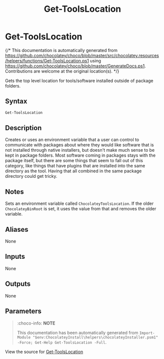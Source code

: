 ﻿---
order: 120
xref: get-toolslocation
title: Get-ToolsLocation
description: Information on Get-ToolsLocation function
---

# Get-ToolsLocation

{/* This documentation is automatically generated from https://github.com/chocolatey/choco/blob/master/src/chocolatey.resources/helpers/functions/Get-ToolsLocation.ps1 using https://github.com/chocolatey/choco/blob/master/GenerateDocs.ps1. Contributions are welcome at the original location(s). */}

Gets the top level location for tools/software installed outside of
package folders.

## Syntax

~~~powershell
Get-ToolsLocation
~~~

## Description

Creates or uses an environment variable that a user can control to
communicate with packages about where they would like software that is
not installed through native installers, but doesn't make much sense
to be kept in package folders. Most software coming in packages stays
with the package itself, but there are some things that seem to fall
out of this category, like things that have plugins that are installed
into the same directory as the tool. Having that all combined in the
same package directory could get tricky.

## Notes

Sets an environment variable called `ChocolateyToolsLocation`. If the
older `ChocolateyBinRoot` is set, it uses the value from that and
removes the older variable.

## Aliases

None

## Inputs

None

## Outputs

None

## Parameters
 



<Xref title="Function Reference" value="powershell-reference" />

> :choco-info: **NOTE**
>
> This documentation has been automatically generated from `Import-Module "$env:ChocolateyInstall\helpers\chocolateyInstaller.psm1" -Force; Get-Help Get-ToolsLocation -Full`.

View the source for [Get-ToolsLocation](https://github.com/chocolatey/choco/blob/master/src/chocolatey.resources/helpers/functions/Get-ToolsLocation.ps1)
